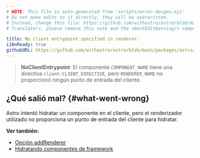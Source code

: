 ```yaml
---
# NOTE: This file is auto-generated from 'scripts/error-docgen.mjs'
# Do not make edits to it directly, they will be overwritten.
# Instead, change this file: https://github.com/withastro/astro/blob/main/packages/astro/src/core/errors/errors-data.ts
# Translators, please remove this note and the <DontEditWarning/> component.

title: No client entrypoint specified in renderer.
i18nReady: true
githubURL: https://github.com/withastro/astro/blob/main/packages/astro/src/core/errors/errors-data.ts
---
```


> **NoClientEntrypoint**: El componente `COMPONENT_NAME` tiene una directiva `client:CLIENT_DIRECTIVE`, pero `RENDERER_NAME` no proporcionó ningún punto de entrada del cliente.

## ¿Qué salió mal? \{#what-went-wrong\}

Astro intentó hidratar un componente en el cliente, pero el renderizador utilizado no proporciona un punto de entrada del cliente para hidratar.

**Ver también:**

-  [Opción addRenderer](/es/reference/integrations-reference/#opción-addrenderer)
-  [Hidratando componentes de framework](/es/guides/framework-components/#hydrating-interactive-components)
